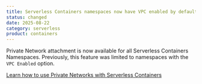 ```yaml
---
title: Serverless Containers namespaces now have VPC enabled by default
status: changed
date: 2025-08-22
category: serverless
product: containers
---
```


Private Network attachment is now available for all Serverless Containers Namespaces. Previously, this feature was limited to namespaces with the `VPC Enabled` option.

[Learn how to use Private Networks with Serverless Containers](https://www.scaleway.com/en/docs/serverless-containers/how-to/use-private-networks/)

